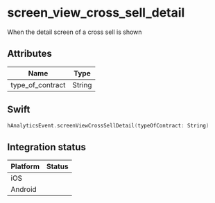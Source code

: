 
# screen_view_cross_sell_detail
When the detail screen of a cross sell is shown

## Attributes

| Name      | Type |
| ----------- | ----------- |
| type_of_contract      | String       |

## Swift

```swift
hAnalyticsEvent.screenViewCrossSellDetail(typeOfContract: String)
```

## Integration status

| Platform      | Status |
| ----------- | ----------- |
| iOS      | <GithubStatus query="hAnalyticsEvent.screenViewCrossSellDetail" />       |
| Android      | <GithubStatus query="hAnalyticsEvent.Companion.screenViewCrossSellDetail" />       |